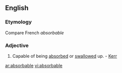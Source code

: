 ==English==
===Etymology===
Compare French ''absorbable''
===Adjective===
#Capable of being [[absorbed]] or [[swallow]]ed up. - [[Kerr]]

[[ar:absorbable]]
[[vi:absorbable]]